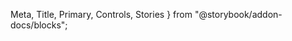   Meta,
  Title,
  Primary,
  Controls,
  Stories
} from "@storybook/addon-docs/blocks";


<Meta of={DataTableStories} />

<Title />

<Primary />

## Usage

### Sorting

An array of objects, where each object defines the column key and the sorting order.

```js
[{ key: "calories", order: "asc" }];
```

### Column Search

Enables column specific searching, where the header's **searchable property** is true.

```js
{ key: "calories", title: "Calories", searchable: true }
```

### Column Alignment

Aligns table column based on each header's **align property**, defaulting to left alignment if unspecified.

```js
{ key: "calories", title: "Calories", align: "right" }
```

### Column Width

Sets the width of the table column based on each header's **width property**, defaulting to auto if unspecified.

```js
{ key: "calories", title: "Calories", width: 200 }
```

### Row Styling

Applies bold styling to rows where the item's **bold property** is true.

```js
{ name: "Artichoke", calories: 47, fat: 0.2, carbs: 10.5, protein: 3.3, iron: 1.3, bold: true }
```

### Clickable Rows

Enables row click functionality by listening to the **click:row** event.

```html
<wra-data-table :headers="headers" :items="items" @click:row="handleRowClick" />
```

```js
methods: {
  handleRowClick(row) {
    console.log("Row clicked:", row);
  }
}
```

### Slots

`caption` the caption text displayed above the table.

`headers` the array of header definitions for the table columns - each header should be an object with at least a `key` and `title` property.

<Controls />

<Stories />
